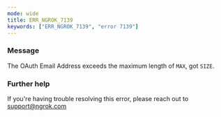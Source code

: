 ```yaml
---
mode: wide
title: ERR_NGROK_7139
keywords: ["ERR_NGROK_7139", "error 7139"]
---
```



### Message

The OAuth Email Address exceeds the maximum length of `MAX`, got `SIZE`.

<ErrorDetails />

### Further help

If you're having trouble resolving this error, please reach out to [support@ngrok.com](mailto:support@ngrok.com?subject=Help%20with%20ERR_NGROK_7139)
